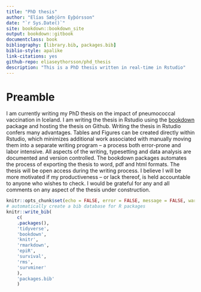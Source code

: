 ```yaml
--- 
title: "PhD thesis"
author: "Elías Sæbjörn Eyþórsson"
date: "`r Sys.Date()`"
site: bookdown::bookdown_site
output: bookdown::gitbook
documentclass: book
bibliography: [library.bib, packages.bib]
biblio-style: apalike
link-citations: yes
github-repo: eliaseythorsson/phd_thesis
description: "This is a PhD thesis written in real-time in Rstudio"
---
```


# Preamble

I am currently writing my PhD thesis on the impact of pneumococcal vaccination in Iceland. I am writing the thesis in Rstudio using the [bookdown](https://bookdown.org/yihui/bookdown/) package and hosting the thesis on Github. Writing the thesis in Rstudio confers many advantages. Tables and Figures can be created directly within Rstudio, which minimizes additional work associated with manually moving them into a separate writing program -- a process both error-prone and labor intensive. All aspects of the writing, typesetting and data analysis are documented and version controlled. The bookdown packages automates the process of exporting the thesis to word, pdf and html formats. The thesis will be open access during the writing process. I believe I will be more motivated if my productiveness -- or lack thereof, is held accountable to anyone who wishes to check. I would be grateful for any and all comments on any aspect of the thesis under construction.

```r
knitr::opts_chunk$set(echo = FALSE, error = FALSE, message = FALSE, warning = FALSE)
# automatically create a bib database for R packages
knitr::write_bib(
    c(
    .packages(),
    'tidyverse',
    'bookdown',
    'knitr',
    'rmarkdown',
    'epiR',
    'survival',
    'rms',
    'survminer'
    ),
    'packages.bib'
    )
```
